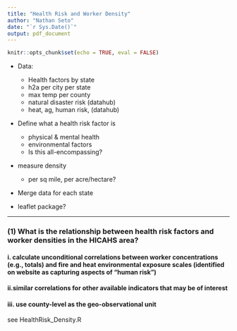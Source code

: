 ```yaml
---
title: "Health Risk and Worker Density"
author: "Nathan Seto"
date: "`r Sys.Date()`"
output: pdf_document
---
```


```r
knitr::opts_chunk$set(echo = TRUE, eval = FALSE)
```

- Data:
  - Health factors by state
  - h2a per city per state
  - max temp per county
  - natural disaster risk (datahub)
  - heat, ag, human risk, (datahub)

- Define what a health risk factor is
    - physical & mental health
    - environmental factors
    - Is this all-encompassing?
- measure density
    - per sq mile, per acre/hectare? 
    
- Merge data for each state

- leaflet package?

_____________________________________________________________________________________
### (1) What is the relationship between health risk factors and worker densities in the HICAHS area?

#### i. calculate unconditional correlations between worker concentrations (e.g., totals) and fire and heat environmental exposure scales (identified on website as capturing aspects of “human risk”)

#### ii.similar correlations for other available indicators that may be of interest

#### iii. use county-level as the geo-observational unit

see HealthRisk_Density.R 